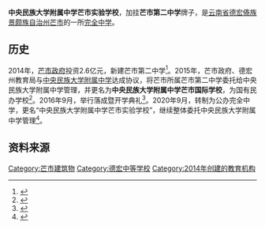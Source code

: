 {{coord|24.45247|98.57043|display=title}}
{{高中
|图像          = 
|图像大小      = 
|图像说明      = 
|名称          = 中央民族大学附属中学芒市实验学校
|外文名称      = 
|校训          = 
|校歌          = 
|校旗          = 
|建校          = 2016年
|闭校          = 
|复校          = 
|校庆日        = 
|类型          = [[公立学校|公立学校]] 
|共学或别学    = [[男女共学|男女共学]] 
|课程          = [[全日制|全日制]]课程 
|单位制或学年制= [[教育阶段#中国大陆|学年制]] 
|学科          = [[综合科|综合科]] 
|学期          = [[2学期制|2学期制]] 
|年级          = 
|班级          = 
|创立者        = 
|党委书记      = 
|校长          = 
|副校长        = 
|教师          = 137人
|职工          = 
|学生          = 1,467
|面积          = 195亩
|建筑面积      = 73,945平方米<ref>{{cite book |author1=革安发 主编 |author2=中共芒市委党史研究室,芒市地方志编纂委员会办公室 编 |title=芒市年鉴2020 |location=[[芒市|芒市]] |publisher=[[德宏民族出版社|德宏民族出版社]] |date=2020 |isbn=978-7-5558-1449-8 }}</ref>{{rp|399}}
|旧校名        = 
|刊物          = 
|隶属          = 
|学区          = 
|地址          = {{CHN}}[[云南省|云南省]][[芒市|芒市]][[勐焕街道|勐焕街道]]阔时路下段102号
|邮编          = 
|电话          = 
|网站          = 
|标志          = 
|体育项目      = 
|校色          = 
|吉祥物        = 
|宗教          = 
|脚註          = 
}}

'''中央民族大学附属中学芒市实验学校'''，加挂'''芒市第二中学'''牌子，是[[云南省|云南省]][[德宏傣族景颇族自治州|德宏傣族景颇族自治州]][[芒市|芒市]]的一所[[完全中学|完全中学]]。

==历史==

2014年，[[芒市人民政府|芒市政府]]投资2.6亿元，新建芒市第二中学<ref>{{cite news |author=杨波 |title=加大经费投入 改善办学条件——芒市推进和实现义务教育基本均衡发展工作纪实之二 |url=http://ebz.dhtjb.com/html/2016-04/09/content_4_2.htm |newspaper=[[德宏团结报|德宏团结报]] |date=2016-04-09 |access-date=2020-09-17 |archive-date=2020-11-01 |archive-url=https://web.archive.org/web/20201101124627/http://ebz.dhtjb.com/html/2016-04/09/content_4_2.htm |dead-url=no }}</ref>。2015年，芒市政府、德宏州教育局与[[中央民族大学附属中学|中央民族大学附属中学]]达成协议，将芒市所属芒市第二中学委托给中央民族大学附属中学管理，并更名为'''中央民族大学附属中学芒市国际学校'''，为国有民办学校<ref>{{cite news |author1=杨波 |author2=胡蓉 |title=合作交流 优势互补——芒市推进和实现义务教育基本均衡发展纪实之五 |url=http://ebz.dhtjb.com/html/2016-05/08/content_4_1.htm |newspaper=[[德宏团结报|德宏团结报]] |date=2016-05-08 |access-date=2020-09-17 |archive-date=2020-11-01 |archive-url=https://web.archive.org/web/20201101124626/http://ebz.dhtjb.com/html/2016-05/08/content_4_1.htm |dead-url=no }}</ref>。2016年9月，举行落成暨开学典礼<ref>{{cite news |author=芒市教育局 |title=中央民族大学附属中学芒市国际学校举行落成暨开学典礼 |url=http://www.mangshi.gov.cn/jrms/msnews/content-7-2899-1.html |newspaper=芒市网 |date=2016-09-08 |access-date=2020-09-17 |archive-date=2022-03-13 |archive-url=https://web.archive.org/web/20220313023430/http://www.mangshi.gov.cn/jrms/msnews/content-7-2899-1.html |dead-url=no }}</ref>。2020年9月，转制为公办完全中学，更名“中央民族大学附属中学芒市实验学校”，继续整体委托中央民族大学附属中学管理<ref>{{cite news |author=芒市教体局 |title=芒市国际学校将转制为公办完全中学 |url=http://ebz.dhtjb.com/html/2020-06/30/content_3_5.htm |newspaper=[[德宏团结报|德宏团结报]] |date=2020-06-30 |access-date=2020-09-17 |archive-date=2020-11-01 |archive-url=https://web.archive.org/web/20201101124618/http://ebz.dhtjb.com/html/2020-06/30/content_3_5.htm |dead-url=no }}</ref>。

==资料来源==
{{reflist}}

[[Category:芒市建筑物|Category:芒市建筑物]]
[[Category:德宏中等学校|Category:德宏中等学校]]
[[Category:2014年创建的教育机构|Category:2014年创建的教育机构]]